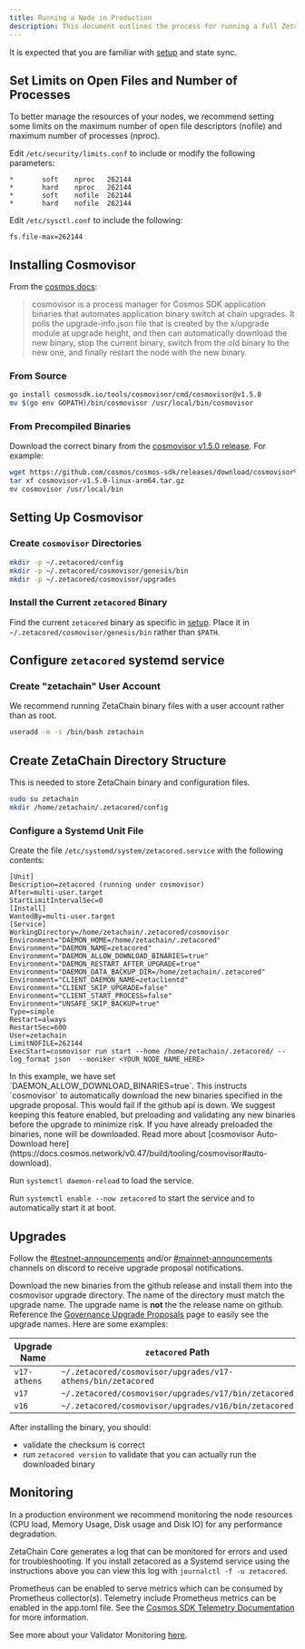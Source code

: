 ```yaml
---
title: Running a Node in Production
description: This document outlines the process for running a full ZetaChain node. It is intended for those who are familiar with the Linux operating system and the command line interface.
---
```



<Alert variant="note">It is expected that you are familiar with [setup](./setup) and state sync.</Alert>

## Set Limits on Open Files and Number of Processes

To better manage the resources of your nodes, we recommend setting some limits
on the maximum number of open file descriptors (nofile) and maximum number of
processes (nproc).

Edit `/etc/security/limits.conf` to include or modify the following parameters:

```
*       soft    nproc   262144
*       hard    nproc   262144
*       soft    nofile  262144
*       hard    nofile  262144
```

Edit `/etc/sysctl.conf` to include the following:

```
fs.file-max=262144
```

## Installing Cosmovisor

From the [cosmos docs](https://docs.cosmos.network/v0.47/build/tooling/cosmovisor):

> cosmovisor is a process manager for Cosmos SDK application binaries that automates application binary switch at chain upgrades. It polls the upgrade-info.json file that is created by the x/upgrade module at upgrade height, and then can automatically download the new binary, stop the current binary, switch from the old binary to the new one, and finally restart the node with the new binary.

### From Source

```bash
go install cosmossdk.io/tools/cosmovisor/cmd/cosmovisor@v1.5.0
mv $(go env GOPATH)/bin/cosmovisor /usr/local/bin/cosmovisor
```

### From Precompiled Binaries

Download the correct binary from the [cosmovisor v1.5.0 release](https://github.com/cosmos/cosmos-sdk/releases/tag/cosmovisor%2Fv1.5.0). For example:

```bash
wget https://github.com/cosmos/cosmos-sdk/releases/download/cosmovisor%2Fv1.5.0/cosmovisor-v1.5.0-linux-arm64.tar.gz
tar xf cosmovisor-v1.5.0-linux-arm64.tar.gz
mv cosmovisor /usr/local/bin
```

## Setting Up Cosmovisor

### Create `cosmovisor` Directories

```bash
mkdir -p ~/.zetacored/config
mkdir -p ~/.zetacored/cosmovisor/genesis/bin
mkdir -p ~/.zetacored/cosmovisor/upgrades
```

### Install the Current `zetacored` Binary

Find the current `zetacored` binary as specific in [setup](./setup). Place it in `~/.zetacored/cosmovisor/genesis/bin` rather than `$PATH`.

## Configure `zetacored` systemd service

### Create "zetachain" User Account

We recommend running ZetaChain binary files with a user account rather than as
root.

```bash
useradd -m -s /bin/bash zetachain
```

## Create ZetaChain Directory Structure

This is needed to store ZetaChain binary and configuration files.

```bash
sudo su zetachain
mkdir /home/zetachain/.zetacored/config
```

### Configure a Systemd Unit File

Create the file `/etc/systemd/system/zetacored.service` with the following contents:

```
[Unit]
Description=zetacored (running under cosmovisor)
After=multi-user.target
StartLimitIntervalSec=0
[Install]
WantedBy=multi-user.target
[Service]
WorkingDirectory=/home/zetachain/.zetacored/cosmovisor
Environment="DAEMON_HOME=/home/zetachain/.zetacored"
Environment="DAEMON_NAME=zetacored"
Environment="DAEMON_ALLOW_DOWNLOAD_BINARIES=true"
Environment="DAEMON_RESTART_AFTER_UPGRADE=true"
Environment="DAEMON_DATA_BACKUP_DIR=/home/zetachain/.zetacored"
Environment="CLIENT_DAEMON_NAME=zetaclientd"
Environment="CLIENT_SKIP_UPGRADE=false"
Environment="CLIENT_START_PROCESS=false"
Environment="UNSAFE_SKIP_BACKUP=true"
Type=simple
Restart=always
RestartSec=600
User=zetachain
LimitNOFILE=262144
ExecStart=cosmovisor run start --home /home/zetachain/.zetacored/ --log_format json  --moniker <YOUR_NODE_NAME_HERE>
```

<Alert variant="danger">
  In this example, we have set `DAEMON_ALLOW_DOWNLOAD_BINARIES=true`. This instructs `cosmovisor` to automatically
  download the new binaries specified in the upgrade proposal. This would fail if the github api is down. We suggest
  keeping this feature enabled, but preloading and validating any new binaries before the upgrade to minimize risk. If
  you have already preloaded the binaries, none will be downloaded. Read more about [cosmovisor Auto-Download
  here](https://docs.cosmos.network/v0.47/build/tooling/cosmovisor#auto-download).
</Alert>

Run `systemctl daemon-reload` to load the service.

Run `systemctl enable --now zetacored` to start the service and to automatically start it at boot.

## Upgrades

Follow the [#testnet-announcements](https://discord.com/channels/858516330432299008/1088945250124435486) and/or
[#mainnet-announcements](https://discord.com/channels/858516330432299008/1210655572798476338) channels on discord to receive
upgrade proposal notifications.

Download the new binaries from the github release and install them into the cosmovisor upgrade directory.
The name of the directory must match the upgrade name. The upgrade name is **not** the the release name on github. Reference
the [Governance Upgrade Proposals](./proposals) page to easily see the upgrade names. Here are some examples:

| Upgrade Name | `zetacored` Path                                            | git tag   |
| ------------ | ----------------------------------------------------------- | --------- |
| `v17-athens` | `~/.zetacored/cosmovisor/upgrades/v17-athens/bin/zetacored` | `v17.0.0` |
| `v17`        | `~/.zetacored/cosmovisor/upgrades/v17/bin/zetacored`        | `v17.0.0` |
| `v16`        | `~/.zetacored/cosmovisor/upgrades/v16/bin/zetacored`        | `v16.0.0` |

After installing the binary, you should:

- validate the checksum is correct
- run `zetacored version` to validate that you can actually run the downloaded binary

## Monitoring

In a production environment we recommend monitoring the node resources (CPU
load, Memory Usage, Disk usage and Disk IO) for any performance degradation.

ZetaChain Core generates a log that can be monitored for errors and used for
troubleshooting. If you install zetacored as a Systemd service using the
instructions above you can view this log with
`journalctl -f -u zetacored`.

Prometheus can be enabled to serve metrics which can be consumed by Prometheus
collector(s). Telemetry include Prometheus metrics can be enabled in the
app.toml file. See the
[Cosmos SDK Telemetry Documentation](https://docs.cosmos.network/v0.46/core/telemetry.html)
for more information.

See more about your Validator Monitoring [here](/validators/monitoring).
